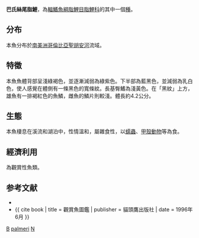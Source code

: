 {{Speciesbox 
| taxon = Nematobrycon palmeri
| image = Emperor tetra.jpg
| status = NE
| status_system = IUCN3.1
| authority =  [[Eigenmann|Eigenmann]], 1911
| synonyms = *''Nematobrycon amphiloxus''<br /><small>Eigenmann & Wilson, 1914</small> '' 
}}
'''巴氏絲尾脂鯉'''，為[[輻鰭魚綱|輻鰭魚綱]][[脂鯉目|脂鯉目]][[脂鯉科|脂鯉科]]的其中一個[[種|種]]。

==分布==
本魚分布於[[南美洲|南美洲]][[哥倫比亞|哥倫比亞]][[聖胡安河|聖胡安河]]流域。

==特徵==
本魚魚體背部呈淺綠褐色，並逐漸減弱為綠紫色。下半部為藍黑色，並減弱為乳白色，使人感覺在體側有一條黑色的寬條紋。長基臀鰭為淺黃色。在「黑紋」上方，雄魚有一排褐紅色的魚鱗，雌魚的鱗片則較淺。體長約4.2公分。

==生態==
本魚棲息在溪流和湖泊中，性情溫和，屬雜食性，以[[蠕蟲|蠕蟲]]、[[甲殼動物|甲殼動物]]等為食。

==經濟利用==
為觀賞性魚類。

==参考文献==
{{refbegin}}
*{{FishBase_species|genus=Nematobrycon|species=palmeri|year=2011|month=12}}
*{{ cite book | title = 觀賞魚圖鑑 | publisher = 貓頭鷹出版社 | date = 1996年6月 }}
{{refend}}
{{Taxonbar|from=Q239480}}

[[Category:觀賞魚|B]]
[[Category:絲尾脂鯉屬|palmeri]]
[[Category:1911年描述的魚類|N]]